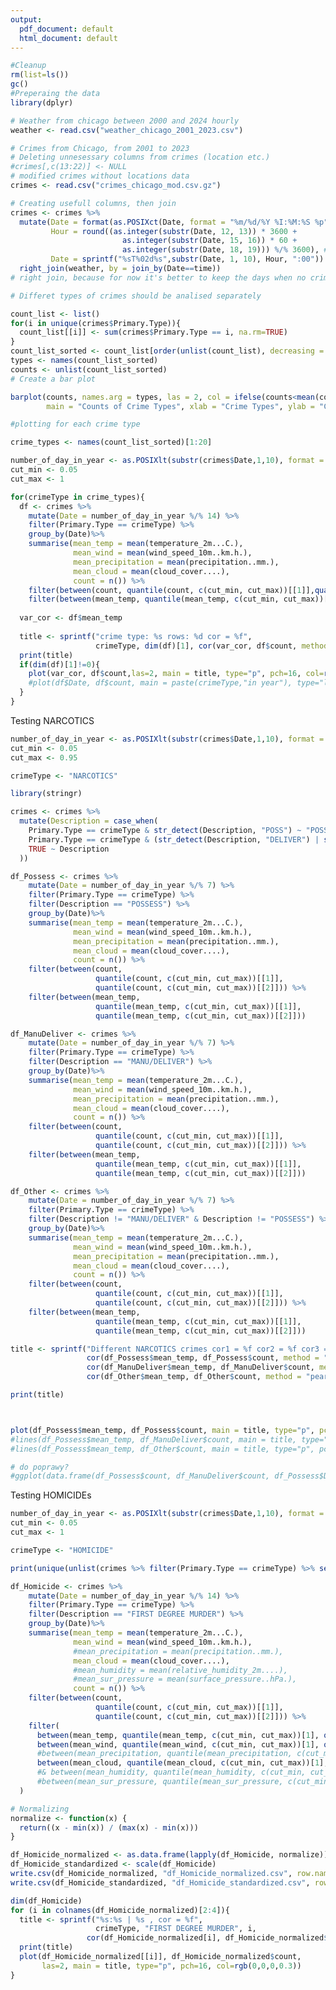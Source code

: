 ```yaml
---
output:
  pdf_document: default
  html_document: default
---
```

```r
#Cleanup
rm(list=ls())
gc()
#Preperaing the data
library(dplyr)

# Weather from chicago between 2000 and 2024 hourly
weather <- read.csv("weather_chicago_2001_2023.csv")

# Crimes from Chicago, from 2001 to 2023
# Deleting unnesessary columns from crimes (location etc.)
#crimes[,c(13:22)] <- NULL
# modified crimes without locations data
crimes <- read.csv("crimes_chicago_mod.csv.gz")

# Creating usefull columns, then join
crimes <- crimes %>%
  mutate(Date = format(as.POSIXct(Date, format = "%m/%d/%Y %I:%M:%S %p"), "%Y-%m-%dT%H:%M:%S"),
         Hour = round((as.integer(substr(Date, 12, 13)) * 3600 +
                         as.integer(substr(Date, 15, 16)) * 60 +
                         as.integer(substr(Date, 18, 19))) %/% 3600), #rouding time to just hour to match weather$time
         Date = sprintf("%sT%02d%s",substr(Date, 1, 10), Hour, ":00")) %>% 
  right_join(weather, by = join_by(Date==time))
# right join, because for now it's better to keep the days when no crime happens
```


```r
# Differet types of crimes should be analised separately

count_list <- list()
for(i in unique(crimes$Primary.Type)){
  count_list[[i]] <- sum(crimes$Primary.Type == i, na.rm=TRUE)
}
count_list_sorted <- count_list[order(unlist(count_list), decreasing = TRUE)]
types <- names(count_list_sorted)
counts <- unlist(count_list_sorted)
# Create a bar plot

barplot(counts, names.arg = types, las = 2, col = ifelse(counts<mean(counts),"red","skyblue"),
        main = "Counts of Crime Types", xlab = "Crime Types", ylab = "Count")

```


```r
#plotting for each crime type

crime_types <- names(count_list_sorted)[1:20]

number_of_day_in_year <- as.POSIXlt(substr(crimes$Date,1,10), format = "%Y-%m-%d")$yday
cut_min <- 0.05
cut_max <- 1

for(crimeType in crime_types){
  df <- crimes %>%
    mutate(Date = number_of_day_in_year %/% 14) %>%
    filter(Primary.Type == crimeType) %>%
    group_by(Date)%>%
    summarise(mean_temp = mean(temperature_2m...C.),
              mean_wind = mean(wind_speed_10m..km.h.),
              mean_precipitation = mean(precipitation..mm.),
              mean_cloud = mean(cloud_cover....),
              count = n()) %>%
    filter(between(count, quantile(count, c(cut_min, cut_max))[[1]],quantile(count, c(cut_min, cut_max))[[2]])) %>%
    filter(between(mean_temp, quantile(mean_temp, c(cut_min, cut_max))[[1]],quantile(mean_temp, c(cut_min, cut_max))[[2]]))
  
  var_cor <- df$mean_temp
  
  title <- sprintf("crime type: %s rows: %d cor = %f", 
                   crimeType, dim(df)[1], cor(var_cor, df$count, method = "pearson"))
  print(title)
  if(dim(df)[1]!=0){
    plot(var_cor, df$count,las=2, main = title, type="p", pch=16, col=rgb(0,0,0,0.3))
    #plot(df$Date, df$count, main = paste(crimeType,"in year"), type="l", pch=16, col=rgb(0,0,0,0.3))
  }
}
```

Testing NARCOTICS

```r

number_of_day_in_year <- as.POSIXlt(substr(crimes$Date,1,10), format = "%Y-%m-%d")$yday
cut_min <- 0.05
cut_max <- 0.95

crimeType <- "NARCOTICS"

library(stringr)

crimes <- crimes %>%
  mutate(Description = case_when(
    Primary.Type == crimeType & str_detect(Description, "POSS") ~ "POSSESS",
    Primary.Type == crimeType & (str_detect(Description, "DELIVER") | str_detect(Description, "MANU")) ~ "MANU/DELIVER",
    TRUE ~ Description
  ))

df_Possess <- crimes %>%
    mutate(Date = number_of_day_in_year %/% 7) %>%
    filter(Primary.Type == crimeType) %>%
    filter(Description == "POSSESS") %>%
    group_by(Date)%>%
    summarise(mean_temp = mean(temperature_2m...C.),
              mean_wind = mean(wind_speed_10m..km.h.),
              mean_precipitation = mean(precipitation..mm.),
              mean_cloud = mean(cloud_cover....),
              count = n()) %>%
    filter(between(count, 
                   quantile(count, c(cut_min, cut_max))[[1]], 
                   quantile(count, c(cut_min, cut_max))[[2]])) %>%
    filter(between(mean_temp, 
                   quantile(mean_temp, c(cut_min, cut_max))[[1]],
                   quantile(mean_temp, c(cut_min, cut_max))[[2]]))

df_ManuDeliver <- crimes %>%
    mutate(Date = number_of_day_in_year %/% 7) %>%
    filter(Primary.Type == crimeType) %>%
    filter(Description == "MANU/DELIVER") %>%
    group_by(Date)%>%
    summarise(mean_temp = mean(temperature_2m...C.),
              mean_wind = mean(wind_speed_10m..km.h.),
              mean_precipitation = mean(precipitation..mm.),
              mean_cloud = mean(cloud_cover....),
              count = n()) %>%
    filter(between(count, 
                   quantile(count, c(cut_min, cut_max))[[1]], 
                   quantile(count, c(cut_min, cut_max))[[2]])) %>%
    filter(between(mean_temp, 
                   quantile(mean_temp, c(cut_min, cut_max))[[1]],
                   quantile(mean_temp, c(cut_min, cut_max))[[2]]))

df_Other <- crimes %>%
    mutate(Date = number_of_day_in_year %/% 7) %>%
    filter(Primary.Type == crimeType) %>%
    filter(Description != "MANU/DELIVER" & Description != "POSSESS") %>%
    group_by(Date)%>%
    summarise(mean_temp = mean(temperature_2m...C.),
              mean_wind = mean(wind_speed_10m..km.h.),
              mean_precipitation = mean(precipitation..mm.),
              mean_cloud = mean(cloud_cover....),
              count = n()) %>%
    filter(between(count, 
                   quantile(count, c(cut_min, cut_max))[[1]], 
                   quantile(count, c(cut_min, cut_max))[[2]])) %>%
    filter(between(mean_temp, 
                   quantile(mean_temp, c(cut_min, cut_max))[[1]],
                   quantile(mean_temp, c(cut_min, cut_max))[[2]]))

title <- sprintf("Different NARCOTICS crimes cor1 = %f cor2 = %f cor3 = %f", 
                 cor(df_Possess$mean_temp, df_Possess$count, method = "pearson"),
                 cor(df_ManuDeliver$mean_temp, df_ManuDeliver$count, method = "pearson"),
                 cor(df_Other$mean_temp, df_Other$count, method = "pearson"))

print(title)



plot(df_Possess$mean_temp, df_Possess$count, main = title, type="p", pch=16, col=rgb(1,0,0,1))
#lines(df_Possess$mean_temp, df_ManuDeliver$count, main = title, type="p", pch=16, col=rgb(0,0,1,1))
#lines(df_Possess$mean_temp, df_Other$count, main = title, type="p", pch=16, col=rgb(0,1,0,1))

# do poprawy?
#ggplot(data.frame(df_Possess$count, df_ManuDeliver$count, df_Possess$Date))
```



Testing HOMICIDEs

```r

number_of_day_in_year <- as.POSIXlt(substr(crimes$Date,1,10), format = "%Y-%m-%d")$yday
cut_min <- 0.05
cut_max <- 1

crimeType <- "HOMICIDE"

print(unique(unlist(crimes %>% filter(Primary.Type == crimeType) %>% select(Description))))

df_Homicide <- crimes %>%
    mutate(Date = number_of_day_in_year %/% 14) %>%
    filter(Primary.Type == crimeType) %>%
    filter(Description == "FIRST DEGREE MURDER") %>%
    group_by(Date)%>%
    summarise(mean_temp = mean(temperature_2m...C.),
              mean_wind = mean(wind_speed_10m..km.h.),
              #mean_precipitation = mean(precipitation..mm.),
              mean_cloud = mean(cloud_cover....),
              #mean_humidity = mean(relative_humidity_2m....),
              #mean_sur_pressure = mean(surface_pressure..hPa.),
              count = n()) %>%
    filter(between(count, 
                   quantile(count, c(cut_min, cut_max))[[1]], 
                   quantile(count, c(cut_min, cut_max))[[2]])) %>%
    filter(
      between(mean_temp, quantile(mean_temp, c(cut_min, cut_max))[1], quantile(mean_temp, c(cut_min, cut_max))[2]) &
      between(mean_wind, quantile(mean_wind, c(cut_min, cut_max))[1], quantile(mean_wind, c(cut_min, cut_max))[2]) &
      #between(mean_precipitation, quantile(mean_precipitation, c(cut_min, cut_max))[1], quantile(mean_precipitation, c(cut_min, cut_max))[2]) &
      between(mean_cloud, quantile(mean_cloud, c(cut_min, cut_max))[1], quantile(mean_cloud, c(cut_min, cut_max))[2]) 
      #& between(mean_humidity, quantile(mean_humidity, c(cut_min, cut_max))[1], quantile(mean_humidity, c(cut_min, cut_max))[2]) &
      #between(mean_sur_pressure, quantile(mean_sur_pressure, c(cut_min, cut_max))[1], quantile(mean_sur_pressure, c(cut_min, cut_max))[2])
  )

# Normalizing 
normalize <- function(x) {
  return((x - min(x)) / (max(x) - min(x)))
}

df_Homicide_normalized <- as.data.frame(lapply(df_Homicide, normalize))
df_Homicide_standardized <- scale(df_Homicide)
write.csv(df_Homicide_normalized, "df_Homicide_normalized.csv", row.names = FALSE)
write.csv(df_Homicide_standardized, "df_Homicide_standardized.csv", row.names = FALSE)

dim(df_Homicide)
for (i in colnames(df_Homicide_normalized)[2:4]){
  title <- sprintf("%s:%s | %s , cor = %f", 
                   crimeType, "FIRST DEGREE MURDER", i, 
                 cor(df_Homicide_normalized[i], df_Homicide_normalized$count, method = "pearson"))
  print(title)
  plot(df_Homicide_normalized[[i]], df_Homicide_normalized$count, 
       las=2, main = title, type="p", pch=16, col=rgb(0,0,0,0.3))
}


```